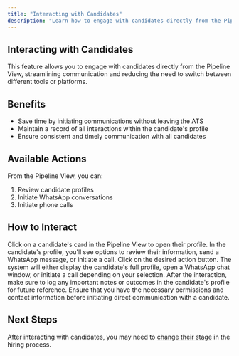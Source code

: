 ```yaml
---
title: "Interacting with Candidates"
description: "Learn how to engage with candidates directly from the Pipeline View"
---
```


## Interacting with Candidates

This feature allows you to engage with candidates directly from the Pipeline View, streamlining communication and reducing the need to switch between different tools or platforms.

## Benefits

- Save time by initiating communications without leaving the ATS
- Maintain a record of all interactions within the candidate's profile
- Ensure consistent and timely communication with all candidates

## Available Actions

From the Pipeline View, you can:

1. Review candidate profiles
2. Initiate WhatsApp conversations
3. Initiate phone calls

## How to Interact

<Steps>
  <Step title="Select a Candidate">
    Click on a candidate's card in the Pipeline View to open their profile.
  </Step>
  <Step title="Choose an Action">
    In the candidate's profile, you'll see options to review their information, send a WhatsApp message, or initiate a call.
  </Step>
  <Step title="Execute the Action">
    Click on the desired action button. The system will either display the candidate's full profile, open a WhatsApp chat window, or initiate a call depending on your selection.
  </Step>
  <Step title="Record the Interaction">
    After the interaction, make sure to log any important notes or outcomes in the candidate's profile for future reference.
  </Step>
</Steps>

<Warning>
  Ensure that you have the necessary permissions and contact information before initiating direct communication with a candidate.
</Warning>

## Next Steps

After interacting with candidates, you may need to [change their stage](/candidate-pipeline-view/changing-stage) in the hiring process.